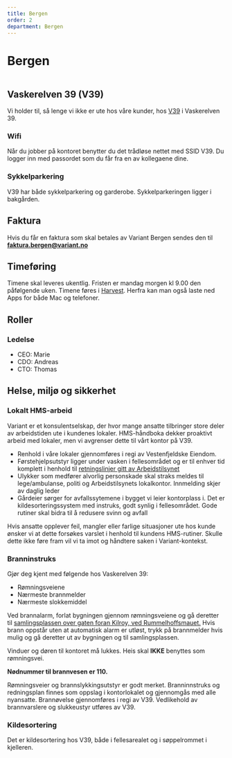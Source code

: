 ```yaml
---
title: Bergen
order: 2
department: Bergen
---
```



# Bergen

<img
  src="../assets/illustrations/office-bergen.png"
  role="none"
  alt=""
  className="illustration illustration--right"
/>

## Vaskerelven 39 (V39)

Vi holder til, så lenge vi ikke er ute hos våre kunder, hos
[V39](https://g.page/Vaskerelven-39-5323?share) i Vaskerelven 39.

<IllustrationHeading figureName="wifiHigh">

### Wifi

</IllustrationHeading>

Når du jobber på kontoret benytter du det trådløse nettet med SSID V39.
Du logger inn med passordet som du får fra en av kollegaene dine.

<IllustrationHeading figureName="bike">

### Sykkelparkering

</IllustrationHeading>

V39 har både sykkelparkering og garderobe. Sykkelparkeringen ligger i
bakgården.

## Faktura

Hvis du får en faktura som skal betales av Variant Bergen sendes den til
**faktura.bergen@variant.no**

## Timeføring

Timene skal leveres ukentlig. Fristen er mandag morgen kl 9.00 den påfølgende
uken. Timene føres i [Harvest](https://variantbergenas.harvestapp.com). Herfra
kan man også laste ned Apps for både Mac og telefoner.

## Roller

<IllustrationHeading  figureName="group">

### Ledelse

</IllustrationHeading>

- CEO: Marie
- CDO: Andreas
- CTO: Thomas

## Helse, miljø og sikkerhet

### Lokalt HMS-arbeid

Variant er et konsulentselskap, der hvor mange ansatte tilbringer store deler av
arbeidstiden ute i kundenes lokaler. HMS-håndboka dekker proaktivt arbeid med
lokaler, men vi avgrenser dette til vårt kontor på V39.

- Renhold i våre lokaler gjennomføres i regi av Vestenfjeldske Eiendom.
- Førstehjelpsutstyr ligger under vasken i fellesområdet og er til enhver tid
  komplett i henhold til
  [retningslinjer gitt av Arbeidstilsynet](https://www.arbeidstilsynet.no/tema/personlig-verneutstyr/forstehjelpsutstyr/)
- Ulykker som medfører alvorlig personskade skal straks meldes til
  lege/ambulanse, politi og Arbeidstilsynets lokalkontor. Innmelding skjer av
  daglig leder
- Gårdeier sørger for avfallssytemene i bygget vi leier kontorplass i. Det er
  kildesorteringssystem med instruks, godt synlig i fellesområdet. Gode rutiner
  skal bidra til å redusere svinn og avfall

Hvis ansatte opplever feil, mangler eller farlige situasjoner ute hos kunde
ønsker vi at dette forsøkes varslet i henhold til kundens HMS-rutiner. Skulle
dette ikke føre fram vil vi ta imot og håndtere saken i Variant-kontekst.

<IllustrationHeading figureName="fire">

### Branninstruks

</IllustrationHeading>

Gjør deg kjent med følgende hos Vaskerelven 39:

- Rømningsveiene
- Nærmeste brannmelder
- Nærmeste slokkemiddel

Ved brannalarm, forlat bygningen gjennom rømningsveiene og gå deretter til
[samlingsplassen over gaten foran Kilroy, ved Rummelhoffsmauet.](https://goo.gl/maps/SQCiQ6LS4m77o22X9)
Hvis brann oppstår uten at automatisk alarm er utløst, trykk på brannmelder hvis
mulig og gå deretter ut av bygningen og til samlingsplassen.

Vinduer og døren til kontoret må lukkes. Heis skal **IKKE** benyttes som
rømningsvei.

**Nødnummer til brannvesen er 110.**

Rømningsveier og brannslykkingsutstyr er godt merket. Branninnstruks og
redningsplan finnes som oppslag i kontorlokalet og gjennomgås med alle
nyansatte. Brannøvelse gjennomføres i regi av V39. Vedlikehold av
brannvarslere og slukkeustyr utføres av V39.

<IllustrationHeading  figureName="recycle">

### Kildesortering

</IllustrationHeading>

Det er kildesortering hos V39, både i fellesarealet og i søppelrommet i
kjelleren.
